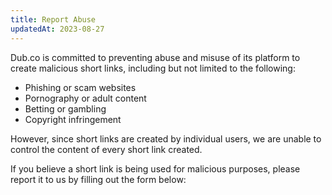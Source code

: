```yaml
---
title: Report Abuse
updatedAt: 2023-08-27
---
```


Dub.co is committed to preventing abuse and misuse of its platform to create malicious short links, including but not limited to the following:

- Phishing or scam websites
- Pornography or adult content
- Betting or gambling
- Copyright infringement

However, since short links are created by individual users, we are unable to control the content of every short link created.

If you believe a short link is being used for malicious purposes, please report it to us by filling out the form below:

<iframe
  data-tally-src="https://tally.so/embed/mJpe4J?alignLeft=1&hideTitle=1&transparentBackground=1&dynamicHeight=1"
  loading="lazy"
  width="100%"
  height="1552"
  frameborder="0"
  marginheight="0"
  marginwidth="0"
  title="Report Abuse of Dub Links"
/>
